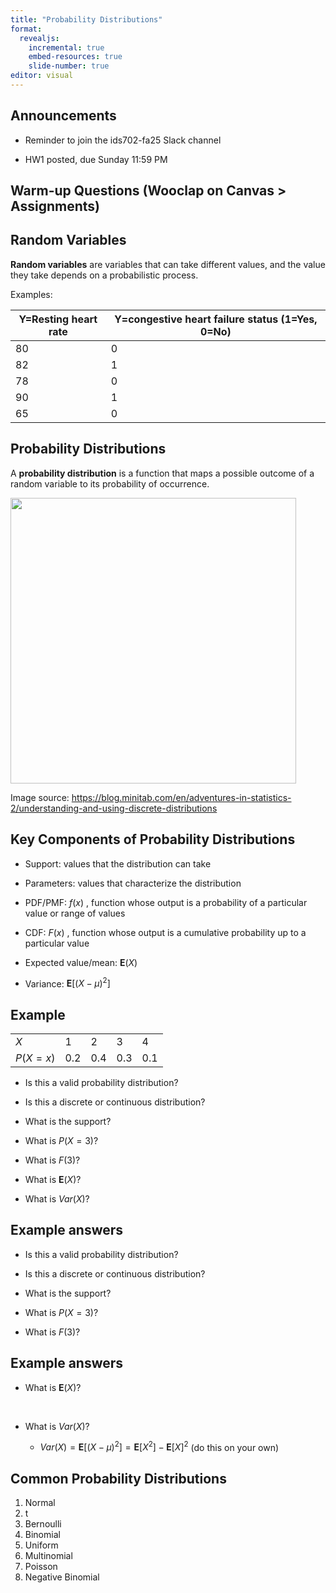 ```yaml
---
title: "Probability Distributions"
format: 
  revealjs:
    incremental: true
    embed-resources: true
    slide-number: true
editor: visual
---
```


## Announcements

-   Reminder to join the ids702-fa25 Slack channel

-   HW1 posted, due Sunday 11:59 PM

## Warm-up Questions (Wooclap on Canvas \> Assignments)

## Random Variables

**Random variables** are variables that can take different values, and the value they take depends on a probabilistic process.

Examples:

| Y=Resting heart rate | Y=congestive heart failure status (1=Yes, 0=No) |
|----------------------|-------------------------------------------------|
| 80                   | 0                                               |
| 82                   | 1                                               |
| 78                   | 0                                               |
| 90                   | 1                                               |
| 65                   | 0                                               |

## Probability Distributions

A **probability distribution** is a function that maps a possible outcome of a random variable to its probability of occurrence.

![](car_colors.gif){fig-align="center" width="457"}

::: aside
Image source: <https://blog.minitab.com/en/adventures-in-statistics-2/understanding-and-using-discrete-distributions>
:::

## Key Components of Probability Distributions

-   Support: values that the distribution can take

-   Parameters: values that characterize the distribution

-   PDF/PMF: $f(x)$ , function whose output is a probability of a particular value or range of values

-   CDF: $F(x)$ , function whose output is a cumulative probability up to a particular value

-   Expected value/mean: $\mathbf{E}(X)$

-   Variance: $\mathbf{E}[(X-\mu)^2]$

## Example

|          |     |     |     |     |
|----------|-----|-----|-----|-----|
| $X$      | 1   | 2   | 3   | 4   |
| $P(X=x)$ | 0.2 | 0.4 | 0.3 | 0.1 |

-   Is this a valid probability distribution?

-   Is this a discrete or continuous distribution?

-   What is the support?

-   What is $P(X=3)$?

-   What is $F(3)$?

-   What is $\mathbf{E}(X)$?

-   What is $Var(X)$?

## Example answers

-   Is this a valid probability distribution?

-   Is this a discrete or continuous distribution?

-   What is the support?

-   What is $P(X=3)$?

-   What is $F(3)$?

## Example answers

-   What is $\mathbf{E}(X)$?

     

-   What is $Var(X)$?

    -   $Var(X)=\mathbf{E}[(X-\mu)^2]=\mathbf{E}[X^2]-\mathbf{E}[X]^2$ (do this on your own)

## Common Probability Distributions

1.  Normal
2.  t
3.  Bernoulli
4.  Binomial
5.  Uniform
6.  Multinomial
7.  Poisson
8.  Negative Binomial
